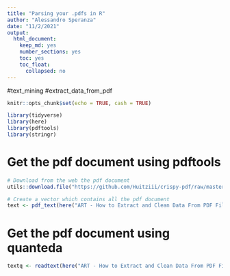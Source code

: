 ```yaml
---
title: "Parsing your .pdfs in R"
author: "Alessandro Speranza"
date: "11/2/2021"
output:
  html_document:
    keep_md: yes
    number_sections: yes
    toc: yes
    toc_float:
      collapsed: no
---
```


#text_mining
#extract_data_from_pdf

```r
knitr::opts_chunk$set(echo = TRUE, cash = TRUE)
```

```r
library(tidyverse)
library(here)
library(pdftools)
library(stringr)
```

# Get the pdf document using pdftools
```r

# Download from the web the pdf document
utils::download.file("https://github.com/Huitziii/crispy-pdf/raw/master/71_PV.62.pdf", here("ART - How to Extract and Clean Data From PDF Files in R", "data", "71_PV.62.pdf"), mode = "wb")

# Create a vector which contains all the pdf document
text <- pdf_text(here("ART - How to Extract and Clean Data From PDF Files in R", "data", "71_PV.62.pdf"))
```

# Get the pdf document using quanteda
```r

textq <- readtext(here("ART - How to Extract and Clean Data From PDF Files in R", "data", "71_PV.62.pdf"))

```

